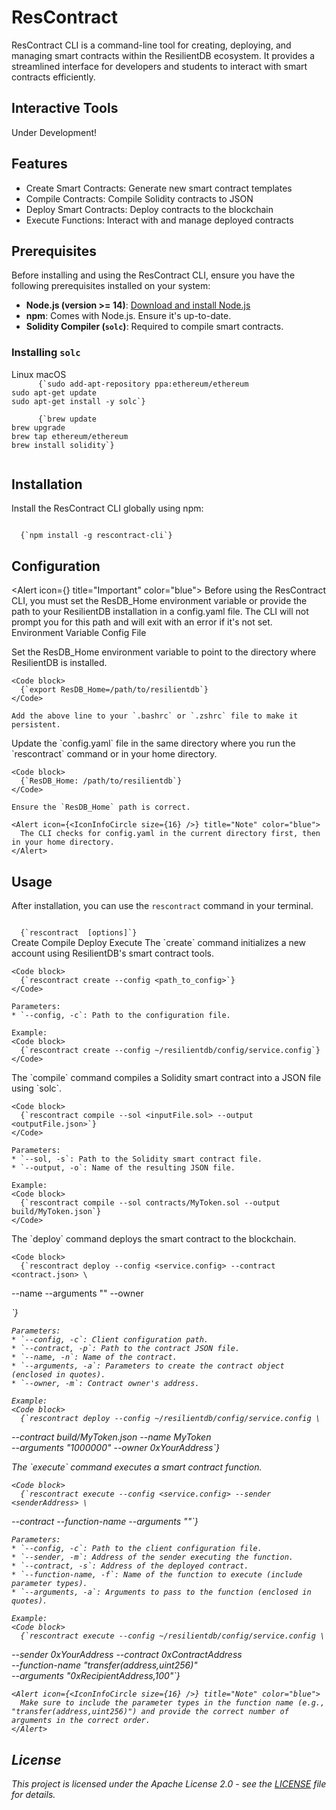 <!--
Licensed to the Apache Software Foundation (ASF) under one
or more contributor license agreements.  See the NOTICE file
distributed with this work for additional information
regarding copyright ownership.  The ASF licenses this file
to you under the Apache License, Version 2.0 (the
"License"); you may not use this file except in compliance
with the License.  You may obtain a copy of the License at

  http://www.apache.org/licenses/LICENSE-2.0

Unless required by applicable law or agreed to in writing,
software distributed under the License is distributed on an
"AS IS" BASIS, WITHOUT WARRANTIES OR CONDITIONS OF ANY
KIND, either express or implied.  See the License for the
specific language governing permissions and limitations
under the License.
-->


# ResContract

ResContract CLI is a command-line tool for creating, deploying, and managing smart contracts within the ResilientDB ecosystem. It provides a streamlined interface for developers and students to interact with smart contracts efficiently.

## Interactive Tools

Under Development!

## Features

* Create Smart Contracts: Generate new smart contract templates
* Compile Contracts: Compile Solidity contracts to JSON
* Deploy Smart Contracts: Deploy contracts to the blockchain
* Execute Functions: Interact with and manage deployed contracts

## Prerequisites

Before installing and using the ResContract CLI, ensure you have the following prerequisites installed on your system:

* **Node.js (version >= 14)**: [Download and install Node.js](https://nodejs.org/en/download/)
* **npm**: Comes with Node.js. Ensure it's up-to-date.
* **Solidity Compiler (`solc`)**: Required to compile smart contracts.

### Installing `solc`

<Tabs defaultValue="linux">
  <TabsList>
    <TabsTab value="linux">Linux</TabsTab>
    <TabsTab value="macos">macOS</TabsTab>
  </TabsList>

  <TabsPanel value="linux">
    <Code block>
      {`sudo add-apt-repository ppa:ethereum/ethereum
sudo apt-get update
sudo apt-get install -y solc`}
    </Code>
  </TabsPanel>

  <TabsPanel value="macos">
    <Code block>
      {`brew update
brew upgrade
brew tap ethereum/ethereum
brew install solidity`}
    </Code>
  </TabsPanel>
</Tabs>

## Installation

Install the ResContract CLI globally using npm:

<Code block>
  {`npm install -g rescontract-cli`}
</Code>

## Configuration

<Alert icon={<IconInfoCircle size={16} />} title="Important" color="blue">
  Before using the ResContract CLI, you must set the ResDB_Home environment variable or provide the path to your ResilientDB installation in a config.yaml file. The CLI will not prompt you for this path and will exit with an error if it's not set.
</Alert>
<br />
<Tabs defaultValue="env">
  <TabsList>
    <TabsTab value="env">Environment Variable</TabsTab>
    <TabsTab value="config">Config File</TabsTab>
  </TabsList>

  <TabsPanel value="env">
    Set the ResDB_Home environment variable to point to the directory where ResilientDB is installed.

    <Code block>
      {`export ResDB_Home=/path/to/resilientdb`}
    </Code>

    Add the above line to your `.bashrc` or `.zshrc` file to make it persistent.
  </TabsPanel>

  <TabsPanel value="config">
    Update the `config.yaml` file in the same directory where you run the `rescontract` command or in your home directory.

    <Code block>
      {`ResDB_Home: /path/to/resilientdb`}
    </Code>

    Ensure the `ResDB_Home` path is correct.

    <Alert icon={<IconInfoCircle size={16} />} title="Note" color="blue">
      The CLI checks for config.yaml in the current directory first, then in your home directory.
    </Alert>
  </TabsPanel>
</Tabs>

## Usage

After installation, you can use the `rescontract` command in your terminal.

<Code block>
  {`rescontract <command> [options]`}
</Code>

<Tabs defaultValue="create">
  <TabsList>
    <TabsTab value="create">Create</TabsTab>
    <TabsTab value="compile">Compile</TabsTab>
    <TabsTab value="deploy">Deploy</TabsTab>
    <TabsTab value="execute">Execute</TabsTab>
  </TabsList>

  <TabsPanel value="create">
    The `create` command initializes a new account using ResilientDB's smart contract tools.

    <Code block>
      {`rescontract create --config <path_to_config>`}
    </Code>

    Parameters:
    * `--config, -c`: Path to the configuration file.

    Example:
    <Code block>
      {`rescontract create --config ~/resilientdb/config/service.config`}
    </Code>
  </TabsPanel>

  <TabsPanel value="compile">
    The `compile` command compiles a Solidity smart contract into a JSON file using `solc`.

    <Code block>
      {`rescontract compile --sol <inputFile.sol> --output <outputFile.json>`}
    </Code>

    Parameters:
    * `--sol, -s`: Path to the Solidity smart contract file.
    * `--output, -o`: Name of the resulting JSON file.

    Example:
    <Code block>
      {`rescontract compile --sol contracts/MyToken.sol --output build/MyToken.json`}
    </Code>
  </TabsPanel>

  <TabsPanel value="deploy">
    The `deploy` command deploys the smart contract to the blockchain.

    <Code block>
      {`rescontract deploy --config <service.config> --contract <contract.json> \
--name <tokenName> --arguments "<parameters>" --owner <address>`}
    </Code>

    Parameters:
    * `--config, -c`: Client configuration path.
    * `--contract, -p`: Path to the contract JSON file.
    * `--name, -n`: Name of the contract.
    * `--arguments, -a`: Parameters to create the contract object (enclosed in quotes).
    * `--owner, -m`: Contract owner's address.

    Example:
    <Code block>
      {`rescontract deploy --config ~/resilientdb/config/service.config \
--contract build/MyToken.json --name MyToken \
--arguments "1000000" --owner 0xYourAddress`}
    </Code>
  </TabsPanel>

  <TabsPanel value="execute">
    The `execute` command executes a smart contract function.

    <Code block>
      {`rescontract execute --config <service.config> --sender <senderAddress> \
--contract <contractAddress> --function-name <functionName> --arguments "<parameters>"`}
    </Code>

    Parameters:
    * `--config, -c`: Path to the client configuration file.
    * `--sender, -m`: Address of the sender executing the function.
    * `--contract, -s`: Address of the deployed contract.
    * `--function-name, -f`: Name of the function to execute (include parameter types).
    * `--arguments, -a`: Arguments to pass to the function (enclosed in quotes).

    Example:
    <Code block>
      {`rescontract execute --config ~/resilientdb/config/service.config \
--sender 0xYourAddress --contract 0xContractAddress \
--function-name "transfer(address,uint256)" \
--arguments "0xRecipientAddress,100"`}
    </Code>

    <Alert icon={<IconInfoCircle size={16} />} title="Note" color="blue">
      Make sure to include the parameter types in the function name (e.g., "transfer(address,uint256)") and provide the correct number of arguments in the correct order.
    </Alert>
  </TabsPanel>
</Tabs>

## License

This project is licensed under the Apache License 2.0 - see the [LICENSE](https://github.com/apache/incubator-resilientdb-ResContract/blob/main/LICENSE) file for details.

<Space h="xl" />
<Divider my="xl" label="Community Feedback" labelPosition="center" />

<Box mb="xl">
  <CommentSection
    pageTitle="ResContract CLI Documentation"
    pageUrl={typeof window !== 'undefined' ? window.location.href : ''}
    repoOwner="apache"
    repoName="incubator-resilientdb-ResContract"
    labels={['user-feedback', 'documentation', 'rescontract']}
    title="Questions or Feedback about ResContract?"
  />
</Box> 